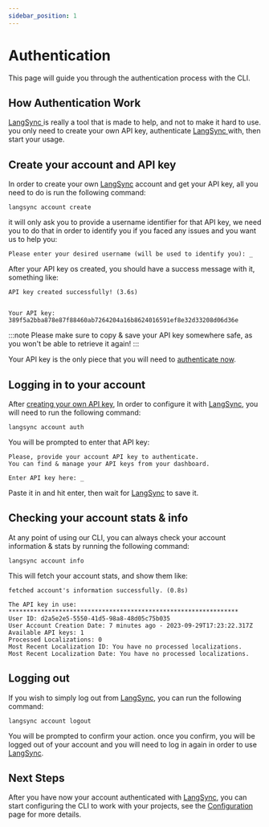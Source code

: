 ```yaml
---
sidebar_position: 1
---
```


# Authentication

This page will guide you through the authentication process with the CLI.

## How Authentication Work

<a href="https://langsync.app" target="_blank">
  LangSync
</a> is really a tool that is made to help, and not to make it hard to use. you only
need to create your own API key, authenticate <a
  href="https://langsync.app"
  target="_blank"
>
  LangSync
</a> with, then start your usage.

## Create your account and API key

In order to create your own <a href="https://langsync.app" target="_blank">LangSync</a> account and get your API key, all you need to do is run the following command:

```langsync
langsync account create
```

it will only ask you to provide a username identifier for that API key, we need you to do that in order to identify you if you faced any issues and you want us to help you:

```langsync
Please enter your desired username (will be used to identify you): _
```

After your API key os created, you should have a success message with it, something like:

```langsync
API key created successfully! (3.6s)


Your API key: 389f5a2bba878e87f88460ab7264204a16b8624016591ef8e32d33208d06d36e

```

:::note
Please make sure to copy & save your API key somewhere safe, as you won't be able to retrieve it again!
:::

Your API key is the only piece that you will need to [authenticate now](#logging-in-to-your-account).

## Logging in to your account

After [creating your own API key](#create-your-account-and-api-key), In order to configure it with <a href="https://langsync.app" target="_blank">LangSync</a>, you will need to run the following command:

```langsync
langsync account auth
```

You will be prompted to enter that API key:

```langsync
Please, provide your account API key to authenticate.
You can find & manage your API keys from your dashboard.

Enter API key here: _
```

Paste it in and hit enter, then wait for <a href="https://langsync.app" target="_blank">LangSync</a> to save it.

## Checking your account stats & info

At any point of using our CLI, you can always check your account information & stats by running the following command:

```langsync
langsync account info
```

This will fetch your account stats, and show them like:

```langsync
fetched account's information successfully. (0.8s)

The API key in use: ****************************************************************
User ID: d2a5e2e5-5550-41d5-98a8-48d05c75b035
User Account Creation Date: 7 minutes ago - 2023-09-29T17:23:22.317Z
Available API keys: 1
Processed Localizations: 0
Most Recent Localization ID: You have no processed localizations.
Most Recent Localization Date: You have no processed localizations.
```

## Logging out

If you wish to simply log out from <a href="https://langsync.app" target="_blank">LangSync</a>, you can run the following command:

```langsync
langsync account logout
```

You will be prompted to confirm your action. once you confirm, you will be logged out of your account and you will need to log in again in order to use <a href="https://langsync.app" target="_blank">LangSync</a>.

## Next Steps

After you have now your account authenticated with <a href="https://langsync.app" target="_blank">LangSync</a>, you can start configuring the CLI to work with your projects, see the [Configuration](./configure) page for more details.
